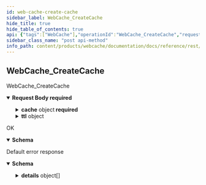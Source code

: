 ```yaml
---
id: web-cache-create-cache
sidebar_label: WebCache_CreateCache
hide_title: true
hide_table_of_contents: true
api: {"tags":["WebCache"],"operationId":"WebCache_CreateCache","requestBody":{"content":{"application/json":{"schema":{"required":["cache"],"type":"object","properties":{"cache":{"required":["name","scheme","uri"],"type":"object","properties":{"name":{"type":"string","description":"The name of the cache, idempotently generated from the scheme and uri."},"scheme":{"type":"string","description":"The original scheme indicating the protocol used for the original request."},"uri":{"type":"string","description":"The request uri stripped of the original scheme."},"mimeType":{"type":"string","description":"The response content type indicating the original media type."},"statusCode":{"type":"integer","description":"The response code indicating the status of the remote response.","format":"int32"},"redirectUri":{"type":"string","description":"The absolute redirect uri indicating any permanent or temporary redirect."},"resource":{"type":"string","description":"The full resource name of the cached resource."},"revisionId":{"readOnly":true,"type":"string","description":"The randomly generated revision identifier of this cache. The format is an 8-character hexadecimal string."},"revisionCreateTime":{"readOnly":true,"type":"string","description":"The creation time indicating when this revision was created.","format":"date-time"},"revisionExpireTime":{"readOnly":true,"type":"string","description":"The expiration time indicating when this revision should no longer be considered valid.","format":"date-time"}},"description":"Cache contains meta information about a specific web resource."},"ttl":{"type":"object","properties":{"seconds":{"type":"integer","description":"Signed seconds of the span of time. Must be from -315,576,000,000 to +315,576,000,000 inclusive. Note: these bounds are computed from: 60 sec/min * 60 min/hr * 24 hr/day * 365.25 days/year * 10000 years","format":"int64"},"nanos":{"type":"integer","description":"Signed fractions of a second at nanosecond resolution of the span of time. Durations less than one second are represented with a 0 `seconds` field and a positive or negative `nanos` field. For durations of one second or more, a non-zero value for the `nanos` field must be of the same sign as the `seconds` field. Must be from -999,999,999 to +999,999,999 inclusive.","format":"int32"}},"description":"A Duration represents a signed, fixed-length span of time represented as a count of seconds and fractions of seconds at nanosecond resolution. It is independent of any calendar and concepts like \"day\" or \"month\". It is related to Timestamp in that the difference between two Timestamp values is a Duration and it can be added or subtracted from a Timestamp. Range is approximately +-10,000 years. # Examples Example 1: Compute Duration from two Timestamps in pseudo code.     Timestamp start = ...;     Timestamp end = ...;     Duration duration = ...;     duration.seconds = end.seconds - start.seconds;     duration.nanos = end.nanos - start.nanos;     if (duration.seconds < 0 && duration.nanos > 0) {       duration.seconds += 1;       duration.nanos -= 1000000000;     } else if (duration.seconds > 0 && duration.nanos < 0) {       duration.seconds -= 1;       duration.nanos += 1000000000;     } Example 2: Compute Timestamp from Timestamp + Duration in pseudo code.     Timestamp start = ...;     Duration duration = ...;     Timestamp end = ...;     end.seconds = start.seconds + duration.seconds;     end.nanos = start.nanos + duration.nanos;     if (end.nanos < 0) {       end.seconds -= 1;       end.nanos += 1000000000;     } else if (end.nanos >= 1000000000) {       end.seconds += 1;       end.nanos -= 1000000000;     } Example 3: Compute Duration from datetime.timedelta in Python.     td = datetime.timedelta(days=3, minutes=10)     duration = Duration()     duration.FromTimedelta(td) # JSON Mapping In JSON format, the Duration type is encoded as a string rather than an object, where the string ends in the suffix \"s\" (indicating seconds) and is preceded by the number of seconds, with nanoseconds expressed as fractional seconds. For example, 3 seconds with 0 nanoseconds should be encoded in JSON format as \"3s\", while 3 seconds and 1 nanosecond should be expressed in JSON format as \"3.000000001s\", and 3 seconds and 1 microsecond should be expressed in JSON format as \"3.000001s\"."}}}}},"required":true},"responses":{"200":{"description":"OK","content":{"application/json":{"schema":{"required":["name","scheme","uri"],"type":"object","properties":{"name":{"type":"string","description":"The name of the cache, idempotently generated from the scheme and uri."},"scheme":{"type":"string","description":"The original scheme indicating the protocol used for the original request."},"uri":{"type":"string","description":"The request uri stripped of the original scheme."},"mimeType":{"type":"string","description":"The response content type indicating the original media type."},"statusCode":{"type":"integer","description":"The response code indicating the status of the remote response.","format":"int32"},"redirectUri":{"type":"string","description":"The absolute redirect uri indicating any permanent or temporary redirect."},"resource":{"type":"string","description":"The full resource name of the cached resource."},"revisionId":{"readOnly":true,"type":"string","description":"The randomly generated revision identifier of this cache. The format is an 8-character hexadecimal string."},"revisionCreateTime":{"readOnly":true,"type":"string","description":"The creation time indicating when this revision was created.","format":"date-time"},"revisionExpireTime":{"readOnly":true,"type":"string","description":"The expiration time indicating when this revision should no longer be considered valid.","format":"date-time"}},"description":"Cache contains meta information about a specific web resource."}}}},"default":{"description":"Default error response","content":{"application/json":{"schema":{"type":"object","properties":{"code":{"type":"integer","description":"The status code, which should be an enum value of [google.rpc.Code][google.rpc.Code].","format":"int32"},"message":{"type":"string","description":"A developer-facing error message, which should be in English. Any user-facing error message should be localized and sent in the [google.rpc.Status.details][google.rpc.Status.details] field, or localized by the client."},"details":{"type":"array","items":{"type":"object","properties":{"@type":{"type":"string","description":"The type of the serialized message."}},"additionalProperties":true,"description":"Contains an arbitrary serialized message along with a @type that describes the type of the serialized message."},"description":"A list of messages that carry the error details.  There is a common set of message types for APIs to use."}},"description":"The `Status` type defines a logical error model that is suitable for different programming environments, including REST APIs and RPC APIs. It is used by [gRPC](https://github.com/grpc). Each `Status` message contains three pieces of data: error code, error message, and error details. You can find out more about this error model and how to work with it in the [API Design Guide](https://cloud.google.com/apis/design/errors)."}}}}},"description":"WebCache_CreateCache","method":"post","path":"/v1alpha1/caches","servers":[{"url":"https://webcache.animeapis.com"}],"jsonRequestBodyExample":{"cache":{"name":"string","scheme":"string","uri":"string","mimeType":"string","statusCode":0,"redirectUri":"string","resource":"string","revisionId":"string","revisionCreateTime":"string","revisionExpireTime":"string"},"ttl":{"seconds":0,"nanos":0}},"info":{"title":"animeshon.webcache","version":"v1alpha1"},"postman":{"name":"Web Cache Create Cache","description":{"type":"text/plain"},"url":{"path":["v1alpha1","caches"],"host":["{{baseUrl}}"],"query":[],"variable":[]},"header":[{"key":"Content-Type","value":"application/json"},{"key":"Accept","value":"application/json"}],"method":"POST","body":{"mode":"raw","raw":"\"\"","options":{"raw":{"language":"json"}}}}}
sidebar_class_name: "post api-method"
info_path: content/products/webcache/documentation/docs/reference/rest/v1alpha1/animeshon-webcache
---
```



## WebCache_CreateCache



WebCache_CreateCache

<details style={{}} data-collapsed={false} open={true}><summary style={{"textAlign":"left"}}><strong>Request Body</strong><strong style={{"fontSize":"var(--ifm-code-font-size)","color":"var(--openapi-required)"}}> required</strong></summary><div style={{"textAlign":"left","marginLeft":"1rem"}}></div><ul style={{"marginLeft":"1rem"}}><SchemaItem collapsible={true} className={"schemaItem"}><details style={{}}><summary style={{}}><strong>cache</strong><span style={{"opacity":"0.6"}}> object</span><strong style={{"fontSize":"var(--ifm-code-font-size)","color":"var(--openapi-required)"}}> required</strong></summary><div style={{"marginLeft":"1rem"}}><div style={{"marginTop":".5rem","marginBottom":".5rem"}}>

Cache contains meta information about a specific web resource.

</div><ul><SchemaItem collapsible={false} name={"name"} required={true} schemaDescription={"The name of the cache, idempotently generated from the scheme and uri."} schemaName={"string"} qualifierMessage={undefined}></SchemaItem><SchemaItem collapsible={false} name={"scheme"} required={true} schemaDescription={"The original scheme indicating the protocol used for the original request."} schemaName={"string"} qualifierMessage={undefined}></SchemaItem><SchemaItem collapsible={false} name={"uri"} required={true} schemaDescription={"The request uri stripped of the original scheme."} schemaName={"string"} qualifierMessage={undefined}></SchemaItem><SchemaItem collapsible={false} name={"mimeType"} required={false} schemaDescription={"The response content type indicating the original media type."} schemaName={"string"} qualifierMessage={undefined}></SchemaItem><SchemaItem collapsible={false} name={"statusCode"} required={false} schemaDescription={"The response code indicating the status of the remote response."} schemaName={"int32"} qualifierMessage={undefined}></SchemaItem><SchemaItem collapsible={false} name={"redirectUri"} required={false} schemaDescription={"The absolute redirect uri indicating any permanent or temporary redirect."} schemaName={"string"} qualifierMessage={undefined}></SchemaItem><SchemaItem collapsible={false} name={"resource"} required={false} schemaDescription={"The full resource name of the cached resource."} schemaName={"string"} qualifierMessage={undefined}></SchemaItem><SchemaItem collapsible={false} name={"revisionId"} required={false} schemaDescription={"The randomly generated revision identifier of this cache. The format is an 8-character hexadecimal string."} schemaName={"string"} qualifierMessage={undefined}></SchemaItem><SchemaItem collapsible={false} name={"revisionCreateTime"} required={false} schemaDescription={"The creation time indicating when this revision was created."} schemaName={"date-time"} qualifierMessage={undefined}></SchemaItem><SchemaItem collapsible={false} name={"revisionExpireTime"} required={false} schemaDescription={"The expiration time indicating when this revision should no longer be considered valid."} schemaName={"date-time"} qualifierMessage={undefined}></SchemaItem></ul></div></details></SchemaItem><SchemaItem collapsible={true} className={"schemaItem"}><details style={{}}><summary style={{}}><strong>ttl</strong><span style={{"opacity":"0.6"}}> object</span></summary><div style={{"marginLeft":"1rem"}}><div style={{"marginTop":".5rem","marginBottom":".5rem"}}>

A Duration represents a signed, fixed-length span of time represented as a count of seconds and fractions of seconds at nanosecond resolution. It is independent of any calendar and concepts like "day" or "month". It is related to Timestamp in that the difference between two Timestamp values is a Duration and it can be added or subtracted from a Timestamp. Range is approximately +-10,000 years. # Examples Example 1: Compute Duration from two Timestamps in pseudo code.     Timestamp start = ...;     Timestamp end = ...;     Duration duration = ...;     duration.seconds = end.seconds - start.seconds;     duration.nanos = end.nanos - start.nanos;     if (duration.seconds < 0 && duration.nanos > 0) {       duration.seconds += 1;       duration.nanos -= 1000000000;     } else if (duration.seconds > 0 && duration.nanos < 0) {       duration.seconds -= 1;       duration.nanos += 1000000000;     } Example 2: Compute Timestamp from Timestamp + Duration in pseudo code.     Timestamp start = ...;     Duration duration = ...;     Timestamp end = ...;     end.seconds = start.seconds + duration.seconds;     end.nanos = start.nanos + duration.nanos;     if (end.nanos < 0) {       end.seconds -= 1;       end.nanos += 1000000000;     } else if (end.nanos >= 1000000000) {       end.seconds += 1;       end.nanos -= 1000000000;     } Example 3: Compute Duration from datetime.timedelta in Python.     td = datetime.timedelta(days=3, minutes=10)     duration = Duration()     duration.FromTimedelta(td) # JSON Mapping In JSON format, the Duration type is encoded as a string rather than an object, where the string ends in the suffix "s" (indicating seconds) and is preceded by the number of seconds, with nanoseconds expressed as fractional seconds. For example, 3 seconds with 0 nanoseconds should be encoded in JSON format as "3s", while 3 seconds and 1 nanosecond should be expressed in JSON format as "3.000000001s", and 3 seconds and 1 microsecond should be expressed in JSON format as "3.000001s".

</div><ul><SchemaItem collapsible={false} name={"seconds"} required={false} schemaDescription={"Signed seconds of the span of time. Must be from -315,576,000,000 to +315,576,000,000 inclusive. Note: these bounds are computed from: 60 sec/min * 60 min/hr * 24 hr/day * 365.25 days/year * 10000 years"} schemaName={"int64"} qualifierMessage={undefined}></SchemaItem><SchemaItem collapsible={false} name={"nanos"} required={false} schemaDescription={"Signed fractions of a second at nanosecond resolution of the span of time. Durations less than one second are represented with a 0 `seconds` field and a positive or negative `nanos` field. For durations of one second or more, a non-zero value for the `nanos` field must be of the same sign as the `seconds` field. Must be from -999,999,999 to +999,999,999 inclusive."} schemaName={"int32"} qualifierMessage={undefined}></SchemaItem></ul></div></details></SchemaItem></ul></details><div><ApiTabs><TabItem label={"200"} value={"200"}><div>

OK

</div><div><details style={{}} data-collapsed={false} open={true}><summary style={{"textAlign":"left"}}><strong>Schema</strong></summary><div style={{"textAlign":"left","marginLeft":"1rem"}}></div><ul style={{"marginLeft":"1rem"}}><SchemaItem collapsible={false} name={"name"} required={true} schemaDescription={"The name of the cache, idempotently generated from the scheme and uri."} schemaName={"string"} qualifierMessage={undefined}></SchemaItem><SchemaItem collapsible={false} name={"scheme"} required={true} schemaDescription={"The original scheme indicating the protocol used for the original request."} schemaName={"string"} qualifierMessage={undefined}></SchemaItem><SchemaItem collapsible={false} name={"uri"} required={true} schemaDescription={"The request uri stripped of the original scheme."} schemaName={"string"} qualifierMessage={undefined}></SchemaItem><SchemaItem collapsible={false} name={"mimeType"} required={false} schemaDescription={"The response content type indicating the original media type."} schemaName={"string"} qualifierMessage={undefined}></SchemaItem><SchemaItem collapsible={false} name={"statusCode"} required={false} schemaDescription={"The response code indicating the status of the remote response."} schemaName={"int32"} qualifierMessage={undefined}></SchemaItem><SchemaItem collapsible={false} name={"redirectUri"} required={false} schemaDescription={"The absolute redirect uri indicating any permanent or temporary redirect."} schemaName={"string"} qualifierMessage={undefined}></SchemaItem><SchemaItem collapsible={false} name={"resource"} required={false} schemaDescription={"The full resource name of the cached resource."} schemaName={"string"} qualifierMessage={undefined}></SchemaItem><SchemaItem collapsible={false} name={"revisionId"} required={false} schemaDescription={"The randomly generated revision identifier of this cache. The format is an 8-character hexadecimal string."} schemaName={"string"} qualifierMessage={undefined}></SchemaItem><SchemaItem collapsible={false} name={"revisionCreateTime"} required={false} schemaDescription={"The creation time indicating when this revision was created."} schemaName={"date-time"} qualifierMessage={undefined}></SchemaItem><SchemaItem collapsible={false} name={"revisionExpireTime"} required={false} schemaDescription={"The expiration time indicating when this revision should no longer be considered valid."} schemaName={"date-time"} qualifierMessage={undefined}></SchemaItem></ul></details></div></TabItem><TabItem label={"default"} value={"default"}><div>

Default error response

</div><div><details style={{}} data-collapsed={false} open={true}><summary style={{"textAlign":"left"}}><strong>Schema</strong></summary><div style={{"textAlign":"left","marginLeft":"1rem"}}></div><ul style={{"marginLeft":"1rem"}}><SchemaItem collapsible={false} name={"code"} required={false} schemaDescription={"The status code, which should be an enum value of [google.rpc.Code][google.rpc.Code]."} schemaName={"int32"} qualifierMessage={undefined}></SchemaItem><SchemaItem collapsible={false} name={"message"} required={false} schemaDescription={"A developer-facing error message, which should be in English. Any user-facing error message should be localized and sent in the [google.rpc.Status.details][google.rpc.Status.details] field, or localized by the client."} schemaName={"string"} qualifierMessage={undefined}></SchemaItem><SchemaItem collapsible={true} className={"schemaItem"}><details style={{}}><summary style={{}}><strong>details</strong><span style={{"opacity":"0.6"}}> object[]</span></summary><div style={{"marginLeft":"1rem"}}><div style={{"marginTop":".5rem","marginBottom":".5rem"}}>

A list of messages that carry the error details.  There is a common set of message types for APIs to use.

</div><ul><SchemaItem collapsible={false} name={"@type"} required={false} schemaDescription={"The type of the serialized message."} schemaName={"string"} qualifierMessage={undefined}></SchemaItem></ul></div></details></SchemaItem></ul></details></div></TabItem></ApiTabs></div>
      